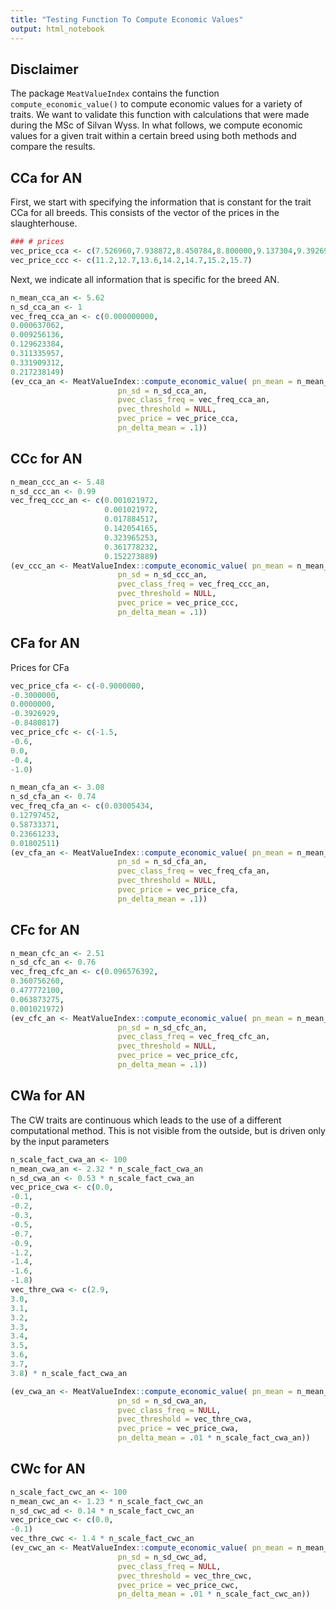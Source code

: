 ```yaml
---
title: "Testing Function To Compute Economic Values"
output: html_notebook
---
```



## Disclaimer
The package `MeatValueIndex` contains the function `compute_economic_value()` to compute economic values for a variety of traits. We want to validate this function with calculations that were made during the MSc of Silvan Wyss. In what follows, we compute economic values for a given trait within a certain breed using both methods and compare the results.


## CCa for AN

First, we start with specifying the information that is constant for the trait CCa for all breeds. This consists of the vector of the prices in the slaughterhouse.

```r
### # prices
vec_price_cca <- c(7.526960,7.938872,8.450784,8.800000,9.137304,9.392693,9.642693)
vec_price_ccc <- c(11.2,12.7,13.6,14.2,14.7,15.2,15.7)
```

Next, we indicate all information that is specific for the breed AN.

```r
n_mean_cca_an <- 5.62
n_sd_cca_an <- 1
vec_freq_cca_an <- c(0.000000000,
0.000637062, 
0.009256136, 
0.129623384, 
0.311335957, 
0.331909312, 
0.217238149)
(ev_cca_an <- MeatValueIndex::compute_economic_value( pn_mean = n_mean_cca_an,
                        pn_sd = n_sd_cca_an,
                        pvec_class_freq = vec_freq_cca_an,
                        pvec_threshold = NULL,
                        pvec_price = vec_price_cca,
                        pn_delta_mean = .1))
```


## CCc for AN
```r
n_mean_ccc_an <- 5.48
n_sd_ccc_an <- 0.99
vec_freq_ccc_an <- c(0.001021972,
                     0.001021972,
                     0.017884517,
                     0.142054165,
                     0.323965253,
                     0.361778232,
                     0.152273889)
(ev_ccc_an <- MeatValueIndex::compute_economic_value( pn_mean = n_mean_ccc_an,
                        pn_sd = n_sd_ccc_an,
                        pvec_class_freq = vec_freq_ccc_an,
                        pvec_threshold = NULL,
                        pvec_price = vec_price_ccc,
                        pn_delta_mean = .1))
```


## CFa for AN

Prices for CFa

```r
vec_price_cfa <- c(-0.9000000,
-0.3000000,
0.0000000,
-0.3926929,
-0.8480817)
vec_price_cfc <- c(-1.5,
-0.6,
0.0,
-0.4,
-1.0)
```


```r
n_mean_cfa_an <- 3.08
n_sd_cfa_an <- 0.74
vec_freq_cfa_an <- c(0.03005434,
0.12797452,
0.58733371,
0.23661233,
0.01802511)
(ev_cfa_an <- MeatValueIndex::compute_economic_value( pn_mean = n_mean_cfa_an,
                        pn_sd = n_sd_cfa_an,
                        pvec_class_freq = vec_freq_cfa_an,
                        pvec_threshold = NULL,
                        pvec_price = vec_price_cfa,
                        pn_delta_mean = .1))

```

## CFc for AN
```r
n_mean_cfc_an <- 2.51
n_sd_cfc_an <- 0.76
vec_freq_cfc_an <- c(0.096576392,
0.360756260,
0.477772100,
0.063873275,
0.001021972)
(ev_cfc_an <- MeatValueIndex::compute_economic_value( pn_mean = n_mean_cfc_an,
                        pn_sd = n_sd_cfc_an,
                        pvec_class_freq = vec_freq_cfc_an,
                        pvec_threshold = NULL,
                        pvec_price = vec_price_cfc,
                        pn_delta_mean = .1))
```


## CWa for AN
The CW traits are continuous which leads to the use of a different computational method. This is not visible from the outside, but is driven only by the input parameters

```r
n_scale_fact_cwa_an <- 100
n_mean_cwa_an <- 2.32 * n_scale_fact_cwa_an
n_sd_cwa_an <- 0.53 * n_scale_fact_cwa_an
vec_price_cwa <- c(0.0,
-0.1,
-0.2,
-0.3,
-0.5,
-0.7,
-0.9,
-1.2,
-1.4,
-1.6,
-1.8)
vec_thre_cwa <- c(2.9,
3.0,
3.1,
3.2,
3.3,
3.4,
3.5,
3.6,
3.7,
3.8) * n_scale_fact_cwa_an

(ev_cwa_an <- MeatValueIndex::compute_economic_value( pn_mean = n_mean_cwa_an,
                        pn_sd = n_sd_cwa_an,
                        pvec_class_freq = NULL,
                        pvec_threshold = vec_thre_cwa,
                        pvec_price = vec_price_cwa,
                        pn_delta_mean = .01 * n_scale_fact_cwa_an))
```


## CWc for AN

```r
n_scale_fact_cwc_an <- 100
n_mean_cwc_an <- 1.23 * n_scale_fact_cwc_an
n_sd_cwc_ad <- 0.14 * n_scale_fact_cwc_an
vec_price_cwc <- c(0.0,
-0.1)
vec_thre_cwc <- 1.4 * n_scale_fact_cwc_an
(ev_cwc_an <- MeatValueIndex::compute_economic_value( pn_mean = n_mean_cwc_an,
                        pn_sd = n_sd_cwc_ad,
                        pvec_class_freq = NULL,
                        pvec_threshold = vec_thre_cwc,
                        pvec_price = vec_price_cwc,
                        pn_delta_mean = .01 * n_scale_fact_cwc_an))
```


